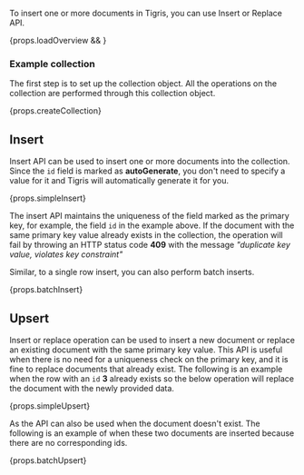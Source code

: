 
To insert one or more documents in Tigris, you can use Insert or Replace API.

<div>{props.loadOverview && <InsertSpecs />}</div>

### Example collection

The first step is to set up the collection object. All the operations on
the collection are performed through this collection object.

<CodeBlock language={props.codeLang}>{props.createCollection}</CodeBlock>

## Insert

Insert API can be used to insert one or more documents into the collection. Since the `id` field
is marked as **autoGenerate**, you don't need to specify a value for it and Tigris will automatically generate it for you.

<CodeBlock language={props.codeLang}>{props.simpleInsert}</CodeBlock>

The insert API maintains the uniqueness of the field marked as the primary key, for example, the field `id` in the
example above. If the document with the same primary key value already exists in the collection, the operation will fail
by throwing an HTTP status code **409** with the message <i>"duplicate key value, violates key constraint"</i>

Similar, to a single row insert, you can also perform batch inserts.

<CodeBlock language={props.codeLang}>{props.batchInsert}</CodeBlock>

## Upsert

Insert or replace operation can be used to insert a new document or replace an existing document with the same
primary key value. This API is useful when there is no need for a uniqueness check on the primary key, and it is fine
to replace documents that already exist. The following is an example when the row with an `id` **3** already exists
so the below operation will replace the document with the newly provided data.

<CodeBlock language={props.codeLang}>{props.simpleUpsert}</CodeBlock>

As the API can also be used when the document doesn't exist. The following is an example of when these two
documents are inserted because there are no corresponding ids.

<CodeBlock language={props.codeLang}>{props.batchUpsert}</CodeBlock>

